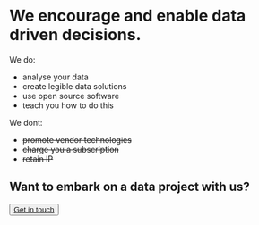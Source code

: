 
<br>

# We encourage and enable data driven decisions.

 We do:
  
  * analyse your data
  * create legible data solutions
  * use open source software
  * teach you how to do this

 We dont:
  
  * ~~promote vendor technologies~~
  * ~~charge you a subscription~~
  * ~~retain IP~~
  
## Want to embark on a data project with us? 
<button>[Get in touch](mailto:roman@legibledata.org,duncan@legibledata.org)</button>